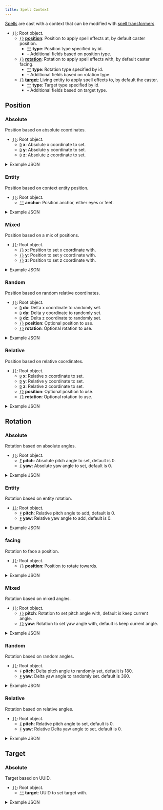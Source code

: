 ```yaml
---
title: Spell Context
---
```


[Spells](spells) are cast with a context that can be modified with [spell transformers](./spell_definition#transformer).

- [`{}`][object]: Root object.
    - [`{}`][object] **[position](#position)**: Position to apply spell effects at, by default caster position.
        - [`""`][string] **type**: Position type specified by id.
        - `+` Additional fields based on position type.
    - [`{}`][object] **[rotation](#rotation)**: Rotation to apply spell effects with, by default caster facing.
        - [`""`][string] **type**: Rotation type specified by id.
        - `+` Additional fields based on rotation type.
    - [`{}`][object] **[target](#target)**: Living entity to apply spell effects to, by default the caster.
        - [`""`][string] **type**: Target type specified by id.
        - `+` Additional fields based on target type.


## <span id="position">Position</span>

### <span id="aboslute_position">Absolute</span>

Position based on absolute coordinates.

- [`{}`][object]: Root object.
    - [`D`][number] **x**: Absolute x coordinate to set.
    - [`D`][number] **y**: Absolute y coordinate to set.
    - [`D`][number] **z**: Absolute z coordinate to set.

<details>
  <summary>Example JSON</summary>
  ```json
  {
    "type": "magicalscepter:absolute",
    "x": -390.0,
    "y": 64.0,
    "z": 220.0
  }
  ```
</details>

### <span id="entity_position">Entity</span>

Position based on context entity position.

- [`{}`][object]: Root object.
    - [`""`][string] **anchor**: Position anchor, either eyes or feet.

<details>
  <summary>Example JSON</summary>
  ```json
  {
    "type": "magicalscepter:entity",
    "anchor": "eyes"
  }
  ```
</details>

### <span id="mixed_position">Mixed</span>

Position based on a mix of positions.

- [`{}`][object]: Root object.
    - [`{}`][position] **x**: Position to set x coordinate with.
    - [`{}`][position] **y**: Position to set y coordinate with.
    - [`{}`][position] **z**: Position to set z coordinate with.

<details>
  <summary>Example JSON</summary>
  ```json
  {
    "type": "magicalscepter:mixed",
    "x": {
      "type": "magicalscepter:relative",
      "x": 0.0,
      "y": 0.0,
      "z": 1.0
    },
    "y": {
      "type": "magicalscepter:entity",
      "anchor": "eyes"
    },
    "z": {
      "type": "magicalscepter:relative",
      "x": 0.0,
      "y": 0.0,
      "z": 1.0
    }
  }
  ```
</details>

### <span id="random_position">Random</span>

Position based on random relative coordinates.

- [`{}`][object]: Root object.
    - [`D`][number] **dx**: Delta x coordinate to randomly set.
    - [`D`][number] **dy**: Delta y coordinate to randomly set.
    - [`D`][number] **dz**: Delta z coordinate to randomly set.
    - [`{}`][position] **position**: Optional position to use.
    - [`{}`][rotation] **rotation**: Optional rotation to use.

<details>
  <summary>Example JSON</summary>
  ```json
  {
    "type": "magicalscepter:random",
    "x": 4.0,
    "y": 4.0,
    "z": 4.0
  }
  ```
</details>

### <span id="relative_position">Relative</span>

Position based on relative coordinates.

- [`{}`][object]: Root object.
    - [`D`][number] **x**: Relative x coordinate to set.
    - [`D`][number] **y**: Relative y coordinate to set.
    - [`D`][number] **z**: Relative z coordinate to set.
    - [`{}`][position] **position**: Optional position to use.
    - [`{}`][rotation] **rotation**: Optional rotation to use.

<details>
  <summary>Example JSON</summary>
  ```json
  {
    "type": "magicalscepter:relative",
    "x": 0.0,
    "y": 0.0,
    "z": 20.0
  }
  ```
</details>


## <span id="rotation">Rotation</span>

### <span id="aboslute_rotation">Absolute</span>

Rotation based on absolute angles.

- [`{}`][object]: Root object.
    - [`F`][number] **pitch**: Absolute pitch angle to set, default is 0.
    - [`F`][number] **yaw**: Absolute yaw angle to set, default is 0.

<details>
  <summary>Example JSON</summary>
  ```json
  {
    "type": "magicalscepter:absolute",
    "yaw": 180,
    "pitch": 45,
  }
  ```
</details>

### <span id="entity_rotation">Entity</span>

Rotation based on entity rotation.

- [`{}`][object]: Root object.
    - [`F`][number] **pitch**: Relative pitch angle to add, default is 0.
    - [`F`][number] **yaw**: Relative yaw angle to add, default is 0.

<details>
  <summary>Example JSON</summary>
  ```json
  {
    "type": "magicalscepter:entity"
  }
  ```
</details>

### <span id="facing_rotation">facing</span>

Rotation to face a position.

- [`{}`][object]: Root object.
    - [`{}`][position] **position**: Position to rotate towards.

<details>
  <summary>Example JSON</summary>
  ```json
  {
    "type": "magicalscepter:facing",
    "position": {
      "type": "magicalscepter:entity"
    }
  }
  ```
</details>

### <span id="mixed_rotation">Mixed</span>

Rotation based on mixed angles.

- [`{}`][object]: Root object.
    - [`{}`][rotation] **pitch**: Rotation to set pitch angle with, default is keep current angle.
    - [`{}`][rotation] **yaw**: Rotation to set yaw angle with, default is keep current angle.

<details>
  <summary>Example JSON</summary>
  ```json
  {
    "type": "magicalscepter:mixed",
    "pitch": {
      "type": "magicalscepter:entity"
    }
  }
  ```
</details>

### <span id="random_rotation">Random</span>

Rotation based on random angles.

- [`{}`][object]: Root object.
    - [`F`][number] **pitch**: Delta pitch angle to randomly set, default is 180.
    - [`F`][number] **yaw**: Delta yaw angle to randomly set. default is 360.

<details>
  <summary>Example JSON</summary>
  ```json
  {
    "type": "magicalscepter:random",
    "yaw": 30,
    "pitch": 10,
  }
  ```
</details>

### <span id="relative_rotation">Relative</span>

Rotation based on relative angles.

- [`{}`][object]: Root object.
    - [`F`][number] **pitch**: Relative pitch angle to set, default is 0.
    - [`F`][number] **yaw**: Relative Delta yaw angle to set. default is 0.

<details>
  <summary>Example JSON</summary>
  ```json
  {
    "type": "magicalscepter:relative",
    "yaw": 30,
    "pitch": -10,
  }
  ```
</details>

## <span id="target">Target</span>

### <span id="aboslute_target">Absolute</span>

Target based on UUID.

- [`{}`][object]: Root object.
    - [`""`][string] **target**: UUID to set target with.

<details>
  <summary>Example JSON</summary>
  ```json
  {
    "type": "magicalscepter:target",
    "target": "19fc9957f9a845089140f7491fcdbba4",
  }
  ```
</details>

[string]: https://minecraft.wiki/w/JSON#String "JSON String"
[number]: https://minecraft.wiki/w/JSON#Number "JSON Number"
[object]: https://minecraft.wiki/w/JSON#Object "JSON Object"
[array]: https://minecraft.wiki/w/JSON#Array "JSON Array"
[boolean]: https://minecraft.wiki/w/JSON#Boolean "JSON Boolean"
[text]: https://minecraft.wiki/w/Text_component_format "Text Component"
[id]: https://minecraft.wiki/w/Resource_location "Identifier"

[position]: #position "Position"
[rotation]: #rotation "Rotation"
[target]: #target "Target"